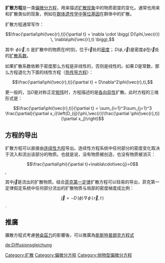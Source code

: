 '''扩散方程'''是一类[[偏微分方程|偏微分方程]]，用来描述[[扩散现象|扩散现象]]中的物质密度的变化。通常也用来和扩散类似的现象，例如在[[群体遗传学中|群体遗传学中]][[等位基因|等位基因]]在群体中的扩散。

扩散方程通常写作：

:<math>\frac{\partial\phi(\vec{r},t)}{\partial t} = \nabla \cdot \bigg( D(\phi,\vec{r}) \, \nabla\phi(\vec{r},t) \bigg), </math>

其中 <math>\, \phi(\vec{r},t)</math> 是扩散中的物质在<math>t</math>时刻，位于<math>\vec{r}</math>处的[[密度|密度]]；<math>\, D(\phi,\vec{r})</math>是密度<math>\phi</math>在<math>\vec{r}</math>处的[[扩散系数|扩散系数]]。

如果扩散系数依赖于密度那么方程是非线性的，否则是线性的。如果<math>\, D</math>是常数，那么方程退化为下面的线性方程（[[热传导方程|热传导方程]]）：

:<math>\frac{\partial\phi(\vec{r},t)}{\partial t} = D\nabla^2\phi(\vec{r},t), </math>

更一般的，当''D''是对称正定[[矩阵|矩阵]]时，方程描述的是[[各向异性|各向异性]]扩散。此时方程的三维形式是：

:<math>\frac{\partial\phi(\vec{r},t)}{\partial t} = \sum_{i=1}^3\sum_{j=1}^3 \frac{\partial}{\partial x_i}\left(D_{ij}(\phi,\vec{r})\frac{\partial \phi(\vec{r},t)}{\partial x_j}\right)</math>

== 方程的导出 ==
扩散方程可以直接由[[连续性方程|连续性方程]]导出。连续性方程系统中任何部分的密度变化取决于流入和流出该部分的物质。也就是说，没有物质被创造，也没有物质被消灭：

:<math>\frac{\partial\phi}{\partial t}+\nabla\cdot\vec{j}=0</math>,

其中<math>\vec{j}</math>是流出的扩散物质。结合[[菲克定律|菲克第一定律]]扩散方程可以轻易的导出，菲克第一定律假定系统中任何部分流出的扩散物质与局部的密度梯度成比例：

:<math>\vec{j}=-D\,(\phi)\,\nabla\,\phi\,(\,\vec{r},t\,)</math>.

== 推廣 ==
擴散方程式考慮[[洛伦兹力|勞侖茲力]]的影響後，可以推廣為[[能斯特普朗克方程式|能斯特普朗克方程式]]{{Authority control}}
[[Category:扩散|Category:扩散]]
[[Category:偏微分方程|Category:偏微分方程]]
[[Category:抛物型偏微分方程|Category:抛物型偏微分方程]]

[[de:Diffusionsgleichung|de:Diffusionsgleichung]]